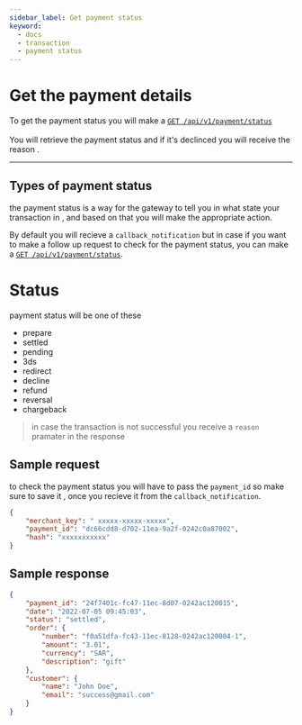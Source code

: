 ```yaml
---
sidebar_label: Get payment status
keyword:
  - docs
  - transaction
  - payment status
---
```


# Get the payment details

To get the payment status you will make a <u>[`GET /api/v1/payment/status`](../../../api/gateway/check-transaction-status)</u> <br></br>
You will retrieve the payment status and if it's declinced you will receive the reason .

---

## Types of payment status

the payment status is a way for the gateway to tell you in what state your transaction in , and based on that you will make the appropriate action.

By default you will recieve a `callback_notification` but in case if you want to make a follow up request to check for the payment status, you can make a <u>[`GET /api/v1/payment/status`](../../../api/gateway/check-transaction-status)</u>.

# Status

payment status will be one of these

- prepare
- settled
- pending
- 3ds
- redirect
- decline
- refund
- reversal
- chargeback

> in case the transaction is not successful you receive a `reason` pramater in the response

## Sample request

to check the payment status you will have to pass the `payment_id` so make sure to save it , once you recieve it from the `callback_notification`.

```json
{
	"merchant_key": " xxxxx-xxxxx-xxxxx",
	"payment_id": "dc66cdd8-d702-11ea-9a2f-0242c0a87002",
	"hash": "xxxxxxxxxxx"
}
```

## Sample response

```json
{
	"payment_id": "24f7401c-fc47-11ec-8d07-0242ac120015",
	"date": "2022-07-05 09:45:03",
	"status": "settled",
	"order": {
		"number": "f0a51dfa-fc43-11ec-8128-0242ac120004-1",
		"amount": "3.01",
		"currency": "SAR",
		"description": "gift"
	},
	"customer": {
		"name": "John Doe",
		"email": "success@gmail.com"
	}
}
```
